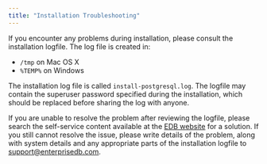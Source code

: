 ```yaml
---
title: "Installation Troubleshooting"
---
```






If you encounter any problems during installation, please consult the installation logfile. The log file is created in:

-   `/tmp` on Mac OS X
-   `%TEMP%` on Windows

The installation log file is called `install-postgresql.log`. The logfile may contain the superuser password specified during the installation, which should be replaced before sharing the log with anyone.

If you are unable to resolve the problem after reviewing the logfile, please search the self-service content available at the [EDB website](https://www.enterprisedb.com/postgres-tutorials) for a solution. If you still cannot resolve the issue, please write details of the problem, along with system details and any appropriate parts of the installation logfile to <support@enterprisedb.com>.
